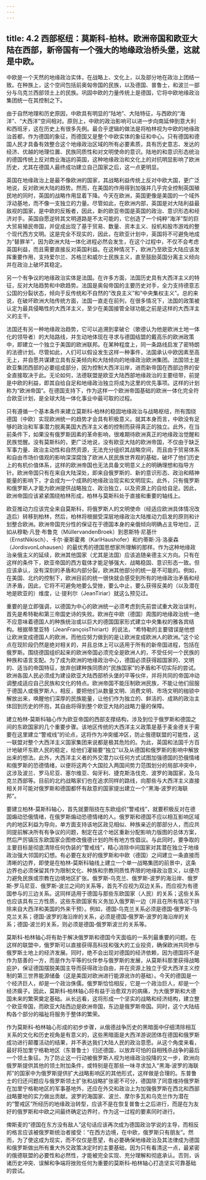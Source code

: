 ```yaml
---
---
---
```

title: 4.2 西部枢纽：莫斯科-柏林。欧洲帝国和欧亚大陆在西部，新帝国有一个强大的地缘政治桥头堡，这就是中欧。
---



中欧是一个天然的地缘政治实体，在战略上、文化上，以及部分地在政治上团结一致。在种族上，这个空间包括前奥匈帝国的民族，以及德国、普鲁士，和波兰一部分与乌克兰西部领土上的民族。巩固中欧的力量传统上是德国，它将中欧地缘政治集团统一在其控制之下。

由于自然地理和历史原因，中欧具有明显的“陆地”、大陆特征，与西欧的“海洋”、“大西洋”空间相对。原则上，中欧的政治影响可以进一步向南延伸到意大利和西班牙，这在历史上有很多先例。最合乎逻辑的做法是将柏林视为中欧的地缘政治首都，作为德国的象征，而德国又是整个中欧实体的象征和中心。只有德国和德国人民才具备有效整合这个地缘政治区域的所有必要素质，具有历史意志、发达的经济、优越的地理位置、民族同质性和对文明使命的意识。陆地的和意识形态统治的德国传统上反对商业海运的英国，这种地缘政治和文化上的对抗明显影响了欧洲历史，尤其在德国人最终成功建立自己国家之后，这一点更明显。

英国在地缘政治上是最不像欧洲的国家，其战略利益传统上反对中欧大国，更广泛地说，反对欧洲大陆的趋势。然而，在美国的作用得到加强并几乎完全控制英国殖民地的同时，英国的战略作用显着下降。今天在欧洲，英国更像是美国的一个域外浮动基地，而不像一支独立的力量。尽管如此，在欧洲内部，英国是对大陆利益最敌视的国家，是中欧的反叛者，因此，新的欧亚帝国是英国的政治、意识形态和经济对手。英国自愿逆转其文明道路是不太可能的，它创造了一个纯粹“海洋”型的巨大贸易殖民帝国，并促成出现了基于贸易、数量、资本主义、投机和股市游戏的整个现代西方文明。这是完全不现实的，因此，在欧亚计划中，英国将不可避免地成为“替罪羊”，因为欧洲大陆一体化进程必然会发生，在这个过程中，不仅不会考虑英国利益，而且需要直接反对英国利益。在这种情况下，欧洲乃至欧亚大陆应该发挥重要作用，支持爱尔兰、苏格兰和威尔士民族主义，直至鼓励英国分离主义倾向并在政治上破坏其稳定。

另一个有争议的地缘政治实体是法国。在许多方面，法国历史具有大西洋主义的特征，反对大陆趋势和中欧趋势。法国是奥匈帝国的主要历史对手，全力支持德意志公国的分裂状态，倾向于反传统和不自然的“改良主义”和“中央集权主义”。总的来说，在破坏欧洲大陆传统方面，法国一直⾛在前列，在很多情况下，法国的政策被认定为最具侵略性的大西洋主义，至少在美国接管全球功能之前是这样的大西洋主义的主干。

法国还有另一种地缘政治趋势，它可以追溯到拿破仑（歌德认为他是欧洲土地一体化的领导者）的大陆路线，并生动地体现在寻求与德国结盟的戴高乐的欧洲政策中，即建立一个独立于美国的欧洲联邦。在某种程度上，同一条路线启发了密特朗的法德计划。尽管如此，人们可以假设发生这样一种事件，法国承认中欧因素至高无上，并自愿共谋建立具有反美倾向和大陆倾向的地缘政治欧洲集团。法国领土是欧亚集团西部的必要组成部分，因为控制大西洋沿岸，进而新帝国在西部边界的安全直接取决于此。无论如何，法德联盟是欧亚大陆西部地缘政治的主要纽带，前提是中欧的利益，即其自给自足和地缘政治独立将成为这里的优先事项。这样的计划称为“欧洲帝国”。在德国支持下，作为这样一个欧洲帝国基础的欧洲一体化完全符合欧亚计划，是全球大陆一体化事业中最可取的过程。

只有遵循一个基本条件来建立莫斯科‑柏林的稳固地缘政治与战略枢纽，所有围绕德国（中欧）实现欧洲统一的趋势才会具有积极意义。就其本身而言，中欧没有足够的政治和军事潜力脱离美国大西洋主义者的控制而获得真正的独立。此外，在当前条件下，如果没有俄罗斯因素的革命影响，很难期待欧洲真正的地缘政治觉醒和民族觉醒。没有莫斯科的，更广泛地说，没有欧亚大陆的欧洲帝国，不仅由于缺乏军事力量、政治主动性和自然资源，无法充分组织其战略空间，而且由于贸易体系和自由市场价值观的影响深深腐蚀了欧洲人民民族世界观的基础，破坏了他们历史上的有机价值体系，这样的欧洲帝国也无法具备文明意义上的明确理想和指导方针。欧洲帝国只有在来自大陆深处，即来自俄罗斯的、新的意识形态、政治和精神能量的影响下，才会成为一个成熟的地缘政治现实和文明现实。此外，只有俄罗斯和俄罗斯人才能为欧洲提供战略独立、政治独立，以及资源上的自给自足。因此，欧洲帝国应该紧紧围绕柏林形成，柏林与莫斯科处于直接和重要的轴线上。

欧亚推动力应该完全来自莫斯科，将俄罗斯人的文明使命（经适应欧洲具体情况改造后）转移到柏林，然后，柏林将根据受深层地缘政治大陆推动力启发的原则和计划整合欧洲。欧洲帝国充分性的保证在于德国本身的亲俄倾向明确占主导地位，正如从穆勒·凡登·布鲁克（MüllervandenBroek）到恩斯特·尼基什（ErnstNikisch）、卡尔·豪斯霍弗（KarlHaushofer）和约蒂斯·冯·洛豪森（JordisvonLohausen）的最优秀的德国思想家所理解的那样。作为这种地缘政治亲俄主义的延续，欧洲其他国家（尤其是法国）应该追随亲德主义方向。只有在这样的条件下，欧亚帝国的西方载体才能足够强大、战略稳固、意识形态一致。但应该承认，没有深刻的矛盾和内部分裂，欧洲其他部分的统一是不可能的。例如，在美国、北约的控制下，欧洲目前的统一很快就会感受到所有的地缘政治矛盾和经济矛盾，因此，它将不可避免地要么受挫，要么中止，要么获得反美的（以及潜在地是欧亚的）维度，让·提利尔（JeanTiriar）就这么预见过。

重要的是立即强调，以德国为中心的欧洲统一必须考虑到先前尝试重大政治误判，首先是希特勒和第三帝国史诗的失败。欧洲在中欧（德国）周围的地缘政治统一绝不应意味着德国人的种族统治或以巨大的德国国家形式建立中央集权的雅各宾结构。根据蒂里亚特（JeanFrançoisThiriart）的说法，“希特勒的主要错误是他想让欧洲变成德国人的欧洲，而他应努力做到的是让欧洲变成欧洲人的欧洲。”这个论点在现阶段仍然是绝对相关的，并且总体上可以适用于所有的新帝国进程，包括在俄罗斯。围绕德国组织起来的欧洲帝国必须完全是欧洲人的，不受任何一个民族的种族和语言支配。为了成为欧洲的地缘政治中心，德国必须获得超国家的、文明的、适当的帝国特征，放弃创建种族同质的“民族国家”的矛盾和不切实际的尝试。欧洲各国人民必须成为建设欧亚大陆西部桥头堡的平等伙伴，并将共同的帝国冲动调整成适应自己民族和文化的特点。欧洲帝国不能压制欧洲民族，不能让他们屈服于德国人或俄罗斯人，相反，要把他们从数量文明、消费文明、市场文明的枷锁中解放出来，唤醒他们深厚的民族能量，让他们作为独立的、鲜活的、成熟的政治主体回到历史的怀抱，其自由将得到整个欧亚大陆的战略力量的保障。

建立柏林‑莫斯科轴心作为欧亚帝国的西部支撑结构，涉及到位于俄罗斯和德国之间的东欧国家的几个重要步骤。该地区传统的大西洋主义政策是基于麦金德关于需要在这里建立“警戒线”的论点，这将作为冲突缓冲区，防止俄德联盟的可能性，这一联盟对整个大西洋主义国家集团来说都是极其危险的。为此，英国和法国千方百计地破坏东欧人民的稳定，给他们灌输要“独立”以及从德国和俄罗斯的影响中解放出来的想法。此外，大西洋主义者的外交潜力以任何方式试图加强德国的恐俄情绪和俄罗斯的恐德情绪，以便将这两个大国拉入两国间势力范围划分的局部冲突中，这涉及波兰、罗马尼亚、塞尔维亚、匈牙利、捷克斯洛伐克、波罗的海国家，及乌克兰西部等。目前的北约战略家们也在追求同样的路线，向那些与大西洋主义直接相关并可能对俄罗斯和德国都怀有敌意的国家提出建立一个“黑海‑波罗的海联邦”。

要建立柏林‑莫斯科轴心，首先就要阻挠在东欧组织“警戒线”，就要积极反对在德国煽动恐俄情绪，在俄罗斯煽动恐德情绪的人。俄罗斯和德国不应以相互影响区域内的地区利益为导向，单方面支持该地区政见相似、种族亲近的那部分人，而应共同提前解决所有有争议的问题，制定在这个地区重新分配影响力版图的总体方案，然后严厉镇压东欧国家企图修改俄德计划的所有地方性倡议。与此同时，要争取的主要目标是彻底清除任何伪装的“警戒线”，精心消除中间国家对其潜在独立于地缘政治强大邻国的幻想。有必要在友好的俄罗斯和中欧（德国）之间建立一条直接而清晰的边界，即使是在柏林‑莫斯科轴线上建立一个单一战略集团的前景中，这条边界也必须保留其作为限制文化、种族和宗教同质性界限的地缘政治意义，以便尽力避免民族或宗教在边境地区扩张。俄罗斯‑乌克兰、俄罗斯‑波罗的海沿岸、俄罗斯‑罗马尼亚、俄罗斯‑波兰之间的关系等，首先不应视为双边关系，而应视为有德国参与的三边关系。这同样适用于德国与那些东欧国家（人民）的关系；这些关系也应该具有三方性质，这些东欧国家有义务加入俄罗斯一边（并且在所有情况下排除来自大西洋和美国的外来干预）。例如，德国‑乌克兰关系必须是德国‑俄罗斯‑乌克兰关系；德国‑波罗的海沿岸的关系，必须是德国‑俄罗斯‑波罗的海沿岸的关系；德国‑波兰的关系，则必须是德国‑俄罗斯波兰的关系等。

莫斯科‑柏林轴心将有助于解决俄罗斯和德国今天面临的一系列最重要的问题。在这样的联盟中，俄罗斯可以直接获得高科技和强大的工业投资，确保欧洲共同参与俄罗斯土地上的经济发展。同时，绝不会出现对德国的经济依赖，因为德国将不是作为慈善的一方，而是作为平等的伙伴参与俄罗斯的发展，从莫斯科那里获得战略庇护，保证德国摆脱美国主导而获得政治自由，并在资源上独立于受大西洋主义控制的第三世界能源储备（这是美国对欧洲进行能源讹诈的基础）。今天的德国是一个经济巨人，却是一个政治侏儒。俄罗斯恰恰相反，它是一个政治巨人，却是一个经济瘸子。因此，莫斯科‑柏林轴心将有益于治愈双方的病痛，为大俄罗斯和大德国未来的繁荣奠定基础。从长远看，这将形成一个坚实的战略和经济结构，建立整个欧亚帝国，而欧亚大陆西边是欧洲帝国，东边是俄罗斯帝国。同时，这个大陆结构各个部分的福祉将服务于整体的繁荣。

作为莫斯科‑柏林轴心形成的初步步骤，从俄德战争历史的黑暗面中仔细清除相互关系的文化和历史视角是有意义的，这些黑暗面是大西洋游说团体在德国和俄罗斯成功进行颠覆活动的结果，并不表达我们大陆人民的政治意愿。从这个角度来看，最好将加里宁格勒地区（东普鲁士）归还德国，以放弃可怕的自相残杀战争的最后一个领土象征。为了防止这一行动被俄罗斯人视为地缘政治投降的又一步，欧洲向俄罗斯提供其他的领土附加条件，或特别是在那些一味寻求加入“黑海‑波罗的海联邦”的国家中为俄罗斯提供扩大战略影响区的其他形式，这样做是合理的。东普鲁士的归还问题应与俄罗斯领土扩张和战略扩张密不可分，德国除了同意维持俄罗斯在加里宁格勒地区的军事基地外，还应在外交和政治上为加强俄罗斯在西北和西部战略要地的实力做出贡献。波罗的海国家、波兰、摩尔多瓦和乌克兰作为潜在的“警戒区”所经历的地缘政治转型，应该不是在恢复普鲁士之后进行，而是在为友好的俄罗斯和中欧之间最终确定边界时，作为这一过程的要素同时进行。

俾斯麦的“德国在东方没有敌人”这句话应该再次成为德国政治学说的主导，而相反的格言应该被俄罗斯统治者接受：“在西方边境，在中欧，俄罗斯只有朋友”。然而，为了使这成为现实，而不仅仅是愿望，有必要确保地缘政治及其法律成为德国和俄罗斯做出所有重大外交政策决定时的主要基础，因为只有看清这一点，最紧密的俄德联盟的必要性和必然性，才能被完全实现、充分理解和彻底承认。否则，诉诸历史冲突、误解和争端将挫败任何为重要的莫斯科‑柏林轴心打造坚实可靠基础的尝试。